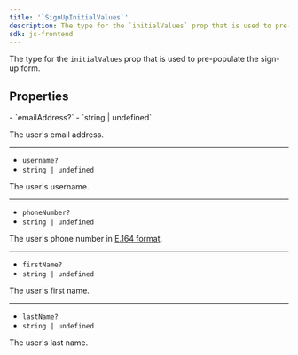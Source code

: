 ```yaml
---
title: '`SignUpInitialValues`'
description: The type for the `initialValues` prop that is used to pre-populate the sign-up form.
sdk: js-frontend
---
```


The type for the `initialValues` prop that is used to pre-populate the sign-up form.

## Properties

<Properties>
  - `emailAddress?`
  - `string | undefined`

  The user's email address.

  ---

  - `username?`
  - `string | undefined`

  The user's username.

  ---

  - `phoneNumber?`
  - `string | undefined`

  The user's phone number in [E.164 format](https://en.wikipedia.org/wiki/E.164).

  ---

  - `firstName?`
  - `string | undefined`

  The user's first name.

  ---

  - `lastName?`
  - `string | undefined`

  The user's last name.
</Properties>
